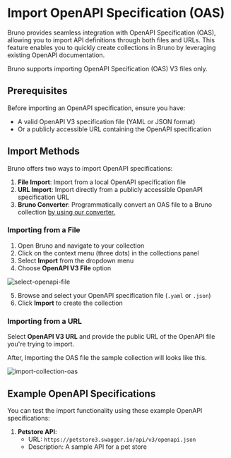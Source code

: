 
# Import OpenAPI Specification (OAS)

Bruno provides seamless integration with OpenAPI Specification (OAS), allowing you to import API definitions through both files and URLs. This feature enables you to quickly create collections in Bruno by leveraging existing OpenAPI documentation.

<Callout type="info">
Bruno supports importing OpenAPI Specification (OAS) V3 files only.
</Callout>

## Prerequisites

Before importing an OpenAPI specification, ensure you have:
- A valid OpenAPI V3 specification file (YAML or JSON format)
- Or a publicly accessible URL containing the OpenAPI specification

## Import Methods

Bruno offers two ways to import OpenAPI specifications:

1. **File Import**: Import from a local OpenAPI specification file
2. **URL Import**: Import directly from a publicly accessible OpenAPI specification URL
3. **Bruno Converter**: Programmatically convert an OAS file to a Bruno collection [by using our converter.](https://docs.usebruno.com/converters/overview)

### Importing from a File

1. Open Bruno and navigate to your collection
2. Click on the context menu (three dots) in the collections panel
3. Select **Import** from the dropdown menu
4. Choose **OpenAPI V3 File** option

![select-openapi-file](/screenshots/open-api/select-open-api.webp)

5. Browse and select your OpenAPI specification file (`.yaml` or `.json`)
6. Click **Import** to create the collection


### Importing from a URL

Select **OpenAPI V3 URL** and provide the public URL of the OpenAPI file you're trying to import.

After, Importing the OAS file the sample collection will looks like this.

![import-collection-oas](/screenshots/open-api/import-collection-oas.webp)

## Example OpenAPI Specifications

You can test the import functionality using these example OpenAPI specifications:

1. **Petstore API**:
   - URL: `https://petstore3.swagger.io/api/v3/openapi.json`
   - Description: A sample API for a pet store